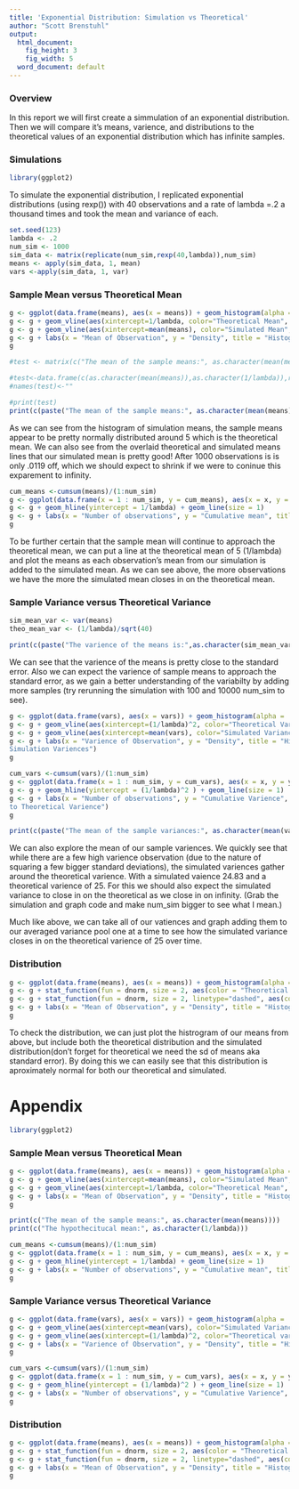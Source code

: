 ```yaml
---
title: 'Exponential Distribution: Simulation vs Theoretical'
author: "Scott Brenstuhl"
output:
  html_document:
    fig_height: 3
    fig_width: 5
  word_document: default
---
```

### Overview
In this report we will first create a simmulation of an exponential distribution. Then we will compare it's means, varience, and distributions to the theoretical values of an exponential distribution which has infinite samples.

### Simulations
```r
library(ggplot2)
```

To simulate the exponential distribution, I replicated exponential distributions (using rexp()) with 40 observations and a rate of lambda =.2 a thousand times and took the mean and variance of each. 

```r
set.seed(123)
lambda <- .2
num_sim <- 1000
sim_data <- matrix(replicate(num_sim,rexp(40,lambda)),num_sim)
means <- apply(sim_data, 1, mean)
vars <-apply(sim_data, 1, var)
```

### Sample Mean versus Theoretical Mean
```r
g <- ggplot(data.frame(means), aes(x = means)) + geom_histogram(alpha = .80, binwidth=.3, colour = "black",aes(y = ..density..)) 
g <- g + geom_vline(aes(xintercept=1/lambda, color="Theoretical Mean", linetype="Theoretical Mean"), size=2, show_guide=TRUE)
g <- g + geom_vline(aes(xintercept=mean(means), color="Simulated Mean", linetype="Simulated Mean"), size=2, show_guide=TRUE)
g <- g + labs(x = "Mean of Observation", y = "Density", title = "Histogram of Simulation Means")
g

#test <- matrix(c("The mean of the sample means:", as.character(mean(means)),"The hypothecitucal mean:", as.character(1/lambda)),2)

#test<-data.frame(c(as.character(mean(means)),as.character(1/lambda)),row.names = c("The mean of the sample means:","The hypothecitucal mean:"))
#names(test)<-""

#print(test) 
print(c(paste("The mean of the sample means:", as.character(mean(means))),paste("The theoretical mean:", as.character(1/lambda))))
```

As we can see from the histogram of simulation means, the sample means appear to be pretty normally distributed around 5 which is the theoretical mean. We can also see from the overlaid theoretical and simulated means lines that our simulated mean is pretty good! After 1000 observations is is only .0119 off, which we should expect to shrink if we were to coninue this exparement to infinity.

```r
cum_means <-cumsum(means)/(1:num_sim)
g <- ggplot(data.frame(x = 1 : num_sim, y = cum_means), aes(x = x, y = y))
g <- g + geom_hline(yintercept = 1/lambda) + geom_line(size = 1)
g <- g + labs(x = "Number of observations", y = "Cumulative mean", title = "Simulation Means Converge to Theoretical Mean")
g
```

To be further certain that the sample mean will continue to approach the theoretical mean, we can put a line at the theoretical mean of 5 (1/lambda) and plot the means as each observation's mean from our simulation is added to the simulated mean. As we can see above, the more observations we have the more the simulated mean closes in on the theoretical mean.

### Sample Variance versus Theoretical Variance
```r
sim_mean_var <- var(means)
theo_mean_var <- (1/lambda)/sqrt(40)

print(c(paste("The varience of the means is:",as.character(sim_mean_var)),paste("The theoretical standard error is:", as.character(theo_mean_var))))
```
We can see that the varience of the means is pretty close to the standard error. Also we can expect the varience of sample means to approach the standard error, as we gain a better understanding of the variabilty by adding more samples (try rerunning the simulation with 100 and 10000 num_sim to see).

```r
g <- ggplot(data.frame(vars), aes(x = vars)) + geom_histogram(alpha = .80, binwidth=5, colour = "black",aes(y = ..density..)) 
g <- g + geom_vline(aes(xintercept=(1/lambda)^2, color="Theoretical Variance", linetype="Theoretical Variance"), size=2)
g <- g + geom_vline(aes(xintercept=mean(vars), color="Simulated Variance", linetype="Simulated Variance"), size=2)
g <- g + labs(x = "Varience of Observation", y = "Density", title = "Histogram of 
Simulation Variences")
g

cum_vars <-cumsum(vars)/(1:num_sim)
g <- ggplot(data.frame(x = 1 : num_sim, y = cum_vars), aes(x = x, y = y))
g <- g + geom_hline(yintercept = (1/lambda)^2 ) + geom_line(size = 1)
g <- g + labs(x = "Number of observations", y = "Cumulative Varience", title = "Simulated Variences Converge
to Theoretical Varience")
g
```
```r
print(c(paste("The mean of the sample variances:", as.character(mean(vars))),paste("The hypothecitucal varience:", as.character((1/lambda)^2 ))))

```

We can also explore the mean of our sample variences. We quickly see that while there are a few high varience observation (due to the nature of squaring a few bigger standard deviations), the simulated variences gather around the theoretical varience. With a simulated vaience 24.83 and a theoretical varience of 25. For this we should also expect the simulated variance to close in on the theoretical as we close in on infinity. (Grab the simulation and graph code and make num_sim bigger to see what I mean.)

Much like above, we can take all of our vatiences and graph adding them to our averaged variance pool one at a time to see how the simulated variance closes in on the theoretical varience of 25 over time. 

### Distribution
```r
g <- ggplot(data.frame(means), aes(x = means)) + geom_histogram(alpha = .80, binwidth=.3, colour = "black",aes(y = ..density..)) 
g <- g + stat_function(fun = dnorm, size = 2, aes(color = "Theoretical Distribution"), args = list(mean=5,sd = 5/sqrt(40)),show_guide=TRUE)
g <- g + stat_function(fun = dnorm, size = 2, linetype="dashed", aes(color = "Simulated Distribution"),args = list(mean=mean(means),sd = sd(means)))
g <- g + labs(x = "Mean of Observation", y = "Density", title = "Histogram of Simulation Means with Distributions")
g
```

To check the distribution, we can just plot the histrogram of our means from above, but include both the theoretical distribution and the simulated distribution(don't forget for theoretical we need the sd of means aka standard error). By doing this we can easily see that this distribution is aproximately normal for both our theoretical and simulated.


# Appendix
```r
library(ggplot2)
```
### Sample Mean versus Theoretical Mean
```r
g <- ggplot(data.frame(means), aes(x = means)) + geom_histogram(alpha = .80, binwidth=.3, colour = "black",aes(y = ..density..)) 
g <- g + geom_vline(aes(xintercept=mean(means), color="Simulated Mean", linetype="Simulated Mean"), size=1, show_guide=TRUE)
g <- g + geom_vline(aes(xintercept=1/lambda, color="Theoretical Mean", linetype="Theoretical Mean"), size=1, show_guide=TRUE)
g <- g + labs(x = "Mean of Observation", y = "Density", title = "Histogram of Simulation Means")
g 

print(c("The mean of the sample means:", as.character(mean(means))))
print(c("The hypothecitucal mean:", as.character(1/lambda)))

```

```r

cum_means <-cumsum(means)/(1:num_sim)
g <- ggplot(data.frame(x = 1 : num_sim, y = cum_means), aes(x = x, y = y))
g <- g + geom_hline(yintercept = 1/lambda) + geom_line(size = 1)
g <- g + labs(x = "Number of observations", y = "Cumulative mean", title = "Simulation Means Converge to Theoretical Mean")
g

```

### Sample Variance versus Theoretical Variance
```r
g <- ggplot(data.frame(vars), aes(x = vars)) + geom_histogram(alpha = .80, binwidth=5, colour = "black",aes(y = ..density..)) 
g <- g + geom_vline(aes(xintercept=mean(vars), color="Simulated Variance", linetype="Simulated Mean"), size=1, show_guide=TRUE)
g <- g + geom_vline(aes(xintercept=(1/lambda)^2, color="Theoretical vars", linetype="Theoretical Mean"), size=1, show_guide=TRUE)
g <- g + labs(x = "Varience of Observation", y = "Density", title = "Histogram of Simulation Variences")
g 
```

```r
cum_vars <-cumsum(vars)/(1:num_sim)
g <- ggplot(data.frame(x = 1 : num_sim, y = cum_vars), aes(x = x, y = y))
g <- g + geom_hline(yintercept = (1/lambda)^2 ) + geom_line(size = 1)
g <- g + labs(x = "Number of observations", y = "Cumulative Varience", title = "Simulation Variences Converge to Theoretical Varience")
g
```

### Distribution
```r
g <- ggplot(data.frame(means), aes(x = means)) + geom_histogram(alpha = .80, binwidth=.3, colour = "black",aes(y = ..density..)) 
g <- g + stat_function(fun = dnorm, size = 2, aes(color = "Theoretical Distribution"), args = list(mean=5,sd = 5/sqrt(40)),show_guide=TRUE)
g <- g + stat_function(fun = dnorm, size = 2, linetype="dashed", aes(color = "Simulated Distribution"),args = list(mean=mean(means),sd = sd(means)))
g <- g + labs(x = "Mean of Observation", y = "Density", title = "Histogram of Simulation Means with Distributions")
g
```


